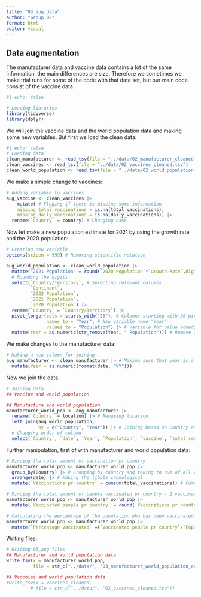 ```yaml
---
title: "03_aug_data"
author: "Group 02"
format: html
editor: visual
---
```


## Data augmentation

The manufacturer data and vaccine data contains a lot of the same information, the main differences are size. Therefore we sometimes we make trial runs for some of the code with that data set, but our main code consist of the vaccine data.

```r
#| echo: false

# Loading libraries
library(tidyverse)
library(dplyr)
```

We will join the vaccine data and the world population data and making some new variables. But first we load the clean data:

```r
#| echo: false
# Loading data
clean_manufacturer <- read_tsv(file = "../data/02_manufacturer_cleaned.tsv")
clean_vaccines <- read_tsv(file = "../data/02_vaccines_cleaned.tsv")
clean_world_population <- read_tsv(file = "../data/02_world_population_cleaned.tsv")
```

We make a simple change to vaccines:

```r
# Adding variable to vaccines
aug_vaccine <- clean_vaccines |> 
    mutate( # Flaging if there is missing some information
    missing_total_vaccinations = is.na(total_vaccinations),
    missing_daily_vaccinations = is.na(daily_vaccinations)) |> 
  rename(`Country` = country) # Changing name
```

Now let make a new population estimate for 2021 by using the growth rate and the 2020 population:

```r
# Creating new variable 
options(scipen = 999) # Removing scientific notation

aug_world_population <- clean_world_population |> 
  mutate("2021 Population" = round(`2020 Population`*`Growth Rate`,digits = 0)) |> 
  # Rounding the digits 
  select(`Country/Territory`, # Selecting relevant columns
         `Continent`,
         `2022 Population`,
         `2021 Population`, 
         `2020 Population`) |> 
  rename(`Country` = `Country/Territory`) |> 
  pivot_longer(cols = starts_with("20"), # Columns starting with 20 pivot longer
               names_to = "Year", # New variable name "Year"
               values_to = "Population") |> # Variable for value added, named "Population"
  mutate(Year = as.numeric(str_remove(Year, " Population"))) # Remove the word "Population"

```

We make changes to the manufacturer data:

```r
# Making a new column for joining
aug_manufacturer <- clean_manufacturer |> # Making sure that year is a column that matches the date
  mutate(Year = as.numeric(format(date, "%Y")))
```

Now we join the data:

```r
# Joining data
## Vaccine and world population

## Manufacture and world population
manufacturer_world_pop <- aug_manufacturer |> 
  rename(`Country` = location) |> # Renaming location
  left_join(aug_world_population,
            by = c("Country", "Year")) |> # Joining based on Country and Year
  # Changing order of column
  select(`Country`, `date`, `Year`, `Population`, `vaccine`, `total_vaccinations`) 
```

Further manipulation, first of with manufacturer and world population data:

```r
# Finding the total amount of vaccination pr country
manufacturer_world_pop <- manufacturer_world_pop |> 
  group_by(Country) |> # Grouping by country and taking to sum of all vaccinations
  arrange(date) |> # Making the tibble cronological 
  mutate(`Vaccinations pr country` = cumsum(total_vaccinations)) # Cumulative sum

# Finding the total amount of people vaccinated pr country - 2 vaccination pr person
manufacturer_world_pop <- manufacturer_world_pop |>
  mutate(`Vaccinated people pr country` = round(`Vaccinations pr country`/2,0))

# Calculating the percentage of the population who has been vaccinated
manufacturer_world_pop <- manufacturer_world_pop |> 
  mutate(`Percentage Vaccinated` =(`Vaccinated people pr country`/`Population`)*100)
```

Writing files:

```r
# Writing 03_aug files
## Manufacturer and world population data
write_tsv(x = manufacturer_world_pop,
          file = str_c("../data/", "03_manufacturer_world_population_aug.tsv"))

## Vaccnies and world population data
#write_tsv(x = vaccines_cleaned,
         # file = str_c("../data/", "02_vaccines_cleaned.tsv"))
```
